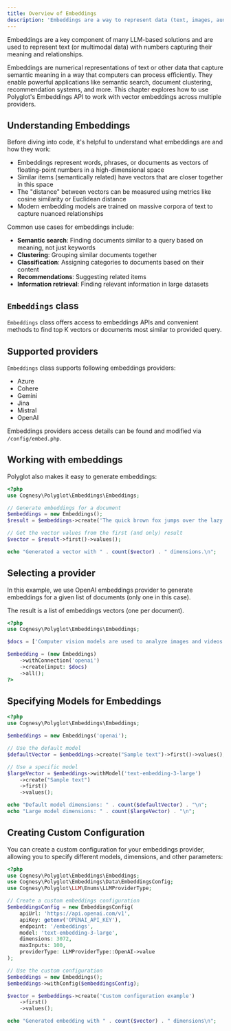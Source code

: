 ```yaml
---
title: Overview of Embeddings
description: 'Embeddings are a way to represent data (text, images, audio) in a continuous vector space.'
---
```


Embeddings are a key component of many LLM-based solutions and are used to represent text
(or multimodal data) with numbers capturing their meaning and relationships.

Embeddings are numerical representations of text or other data that capture semantic meaning in a way that computers can process efficiently. They enable powerful applications like semantic search, document clustering, recommendation systems, and more. This chapter explores how to use Polyglot's Embeddings API to work with vector embeddings across multiple providers.


## Understanding Embeddings

Before diving into code, it's helpful to understand what embeddings are and how they work:

- Embeddings represent words, phrases, or documents as vectors of floating-point numbers in a high-dimensional space
- Similar items (semantically related) have vectors that are closer together in this space
- The "distance" between vectors can be measured using metrics like cosine similarity or Euclidean distance
- Modern embedding models are trained on massive corpora of text to capture nuanced relationships

Common use cases for embeddings include:

- **Semantic search**: Finding documents similar to a query based on meaning, not just keywords
- **Clustering**: Grouping similar documents together
- **Classification**: Assigning categories to documents based on their content
- **Recommendations**: Suggesting related items
- **Information retrieval**: Finding relevant information in large datasets



## `Embeddings` class

`Embeddings` class offers access to embeddings APIs and convenient methods to find top K vectors
or documents most similar to provided query.



## Supported providers

`Embeddings` class supports following embeddings providers:
- Azure
- Cohere
- Gemini
- Jina
- Mistral
- OpenAI

Embeddings providers access details can be found and modified via
`/config/embed.php`.


## Working with embeddings

Polyglot also makes it easy to generate embeddings:

```php
<?php
use Cognesy\Polyglot\Embeddings\Embeddings;

// Generate embeddings for a document
$embeddings = new Embeddings();
$result = $embeddings->create('The quick brown fox jumps over the lazy dog.');

// Get the vector values from the first (and only) result
$vector = $result->first()->values();

echo "Generated a vector with " . count($vector) . " dimensions.\n";
```


## Selecting a provider

In this example, we use OpenAI embeddings provider to generate embeddings for a given list of documents
(only one in this case).

The result is a list of embeddings vectors (one per document).

```php
<?php
use Cognesy\Polyglot\Embeddings\Embeddings;

$docs = ['Computer vision models are used to analyze images and videos.'];

$embedding = (new Embeddings)
    ->withConnection('openai')
    ->create(input: $docs)
    ->all();
?>
```


## Specifying Models for Embeddings

```php
<?php
use Cognesy\Polyglot\Embeddings\Embeddings;

$embeddings = new Embeddings('openai');

// Use the default model
$defaultVector = $embeddings->create("Sample text")->first()->values();

// Use a specific model
$largeVector = $embeddings->withModel('text-embedding-3-large')
    ->create("Sample text")
    ->first()
    ->values();

echo "Default model dimensions: " . count($defaultVector) . "\n";
echo "Large model dimensions: " . count($largeVector) . "\n";
```


## Creating Custom Configuration

You can create a custom configuration for your embeddings provider, allowing you to specify different models, dimensions, and other parameters:

```php
<?php
use Cognesy\Polyglot\Embeddings\Embeddings;
use Cognesy\Polyglot\Embeddings\Data\EmbeddingsConfig;
use Cognesy\Polyglot\LLM\Enums\LLMProviderType;

// Create a custom embeddings configuration
$embeddingsConfig = new EmbeddingsConfig(
    apiUrl: 'https://api.openai.com/v1',
    apiKey: getenv('OPENAI_API_KEY'),
    endpoint: '/embeddings',
    model: 'text-embedding-3-large',
    dimensions: 3072,
    maxInputs: 100,
    providerType: LLMProviderType::OpenAI->value
);

// Use the custom configuration
$embeddings = new Embeddings();
$embeddings->withConfig($embeddingsConfig);

$vector = $embeddings->create('Custom configuration example')
    ->first()
    ->values();

echo "Generated embedding with " . count($vector) . " dimensions\n";
```
